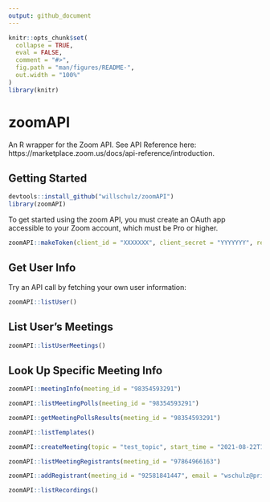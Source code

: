```yaml
---
output: github_document
---
```


```r
knitr::opts_chunk$set(
  collapse = TRUE,
  eval = FALSE,
  comment = "#>",
  fig.path = "man/figures/README-",
  out.width = "100%"
)
library(knitr)
```

# zoomAPI

An R wrapper for the Zoom API.  See API Reference here: https://marketplace.zoom.us/docs/api-reference/introduction.

## Getting Started

```r
devtools::install_github("willschulz/zoomAPI")
library(zoomAPI)
```

To get started using the zoom API, you must create an OAuth app accessible to your Zoom account, which must be Pro or higher.


```r
zoomAPI::makeToken(client_id = "XXXXXXX", client_secret = "YYYYYYY", redirect_uri = "https://www.ZZZZZZZ.com", app_name = "")

```

## Get User Info

Try an API call by fetching your own user information:

```r
zoomAPI::listUser()
```


## List User's Meetings

```r
zoomAPI::listUserMeetings()

```


## Look Up Specific Meeting Info

```r
zoomAPI::meetingInfo(meeting_id = "98354593291")

```



```r
zoomAPI::listMeetingPolls(meeting_id = "98354593291")

```


```r
zoomAPI::getMeetingPollsResults(meeting_id = "98354593291")

```


```r
zoomAPI::listTemplates()

```


```r


zoomAPI::createMeeting(topic = "test_topic", start_time = "2021-08-22T17:35:00", duration = 10)

```




```r


zoomAPI::listMeetingRegistrants(meeting_id = "97864966163")
```


```r


zoomAPI::addRegistrant(meeting_id = "92581841447", email = "wschulz@princeton.edu", first_name = "Will")

```




```r
zoomAPI::listRecordings()

```

